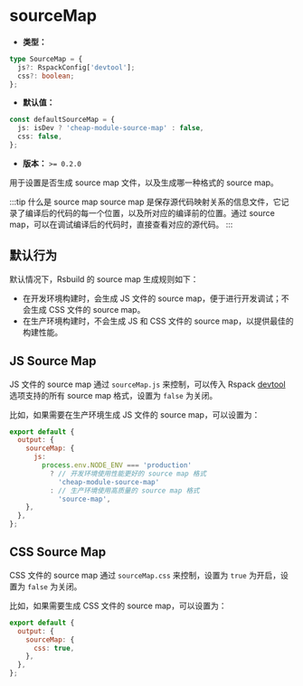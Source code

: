 # sourceMap

- **类型：**

```ts
type SourceMap = {
  js?: RspackConfig['devtool'];
  css?: boolean;
};
```

- **默认值：**

```ts
const defaultSourceMap = {
  js: isDev ? 'cheap-module-source-map' : false,
  css: false,
};
```

- **版本：** `>= 0.2.0`

用于设置是否生成 source map 文件，以及生成哪一种格式的 source map。

:::tip 什么是 source map
source map 是保存源代码映射关系的信息文件，它记录了编译后的代码的每一个位置，以及所对应的编译前的位置。通过 source map，可以在调试编译后的代码时，直接查看对应的源代码。
:::

## 默认行为

默认情况下，Rsbuild 的 source map 生成规则如下：

- 在开发环境构建时，会生成 JS 文件的 source map，便于进行开发调试；不会生成 CSS 文件的 source map。
- 在生产环境构建时，不会生成 JS 和 CSS 文件的 source map，以提供最佳的构建性能。

## JS Source Map

JS 文件的 source map 通过 `sourceMap.js` 来控制，可以传入 Rspack [devtool](https://rspack.dev/zh/config/devtool) 选项支持的所有 source map 格式，设置为 `false` 为关闭。

比如，如果需要在生产环境生成 JS 文件的 source map，可以设置为：

```js
export default {
  output: {
    sourceMap: {
      js:
        process.env.NODE_ENV === 'production'
          ? // 开发环境使用性能更好的 source map 格式
            'cheap-module-source-map'
          : // 生产环境使用高质量的 source map 格式
            'source-map',
    },
  },
};
```

## CSS Source Map

CSS 文件的 source map 通过 `sourceMap.css` 来控制，设置为 `true` 为开启，设置为 `false` 为关闭。

比如，如果需要生成 CSS 文件的 source map，可以设置为：

```js
export default {
  output: {
    sourceMap: {
      css: true,
    },
  },
};
```

